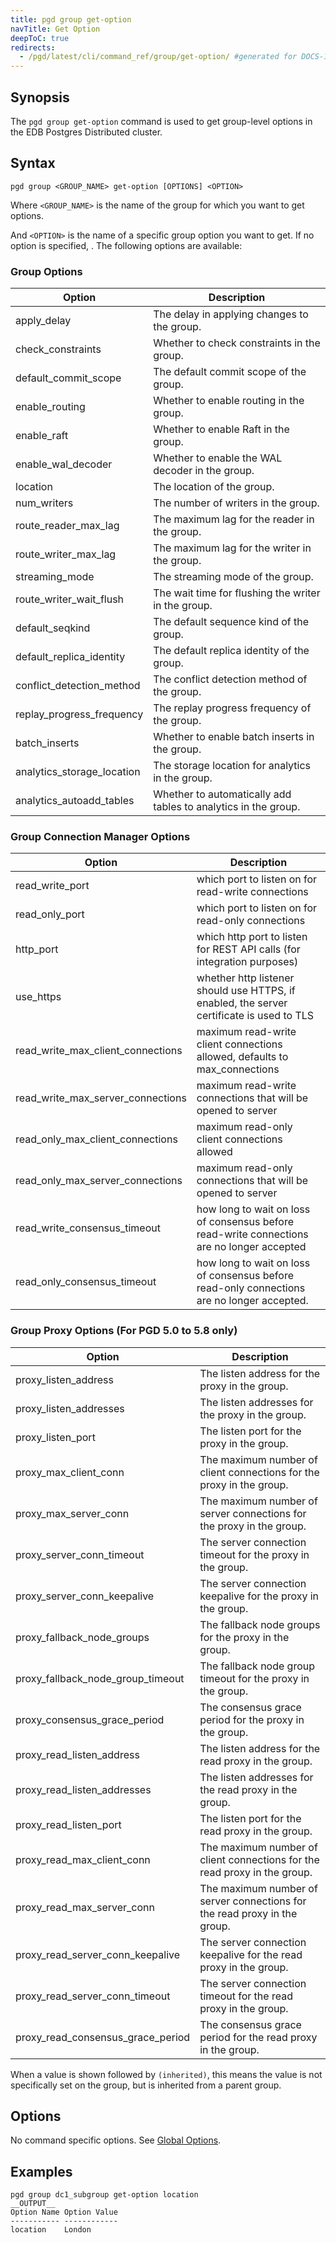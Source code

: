 ```yaml
---
title: pgd group get-option
navTitle: Get Option
deepToC: true
redirects:
  - /pgd/latest/cli/command_ref/group/get-option/ #generated for DOCS-1247-PGD-6.0-Docs
---
```


## Synopsis

The `pgd group get-option` command is used to get group-level options in the EDB Postgres Distributed cluster.

## Syntax

```plaintext
pgd group <GROUP_NAME> get-option [OPTIONS] <OPTION>
```

Where `<GROUP_NAME>` is the name of the group for which you want to get options.

And `<OPTION>` is the name of a specific group option you want to get. If no option is specified, . The following options are available:

### Group Options

| Option                     | Description                                                    |
|----------------------------|----------------------------------------------------------------|
| apply_delay                | The delay in applying changes to the group.                    |
| check_constraints          | Whether to check constraints in the group.                     |
| default_commit_scope       | The default commit scope of the group.                         |
| enable_routing             | Whether to enable routing in the group.                        |
| enable_raft                | Whether to enable Raft in the group.                           |
| enable_wal_decoder         | Whether to enable the WAL decoder in the group.                |
| location                   | The location of the group.                                     |
| num_writers                | The number of writers in the group.                            |
| route_reader_max_lag       | The maximum lag for the reader in the group.                   |
| route_writer_max_lag       | The maximum lag for the writer in the group.                   |
| streaming_mode             | The streaming mode of the group.                               |
| route_writer_wait_flush    | The wait time for flushing the writer in the group.            |
| default_seqkind            | The default sequence kind of the group.                        |
| default_replica_identity   | The default replica identity of the group.                     |
| conflict_detection_method  | The conflict detection method of the group.                    |
| replay_progress_frequency  | The replay progress frequency of the group.                    |
| batch_inserts              | Whether to enable batch inserts in the group.                  |
| analytics_storage_location | The storage location for analytics in the group.               |
| analytics_autoadd_tables   | Whether to automatically add tables to analytics in the group. |

### Group Connection Manager Options

| Option                            | Description                                                                                |
|-----------------------------------|--------------------------------------------------------------------------------------------|
| read_write_port                   | which port to listen on for read-write connections                                         |
| read_only_port                    | which port to listen on for read-only connections                                          |
| http_port                         | which http port to listen for REST API calls (for integration purposes)                    |
| use_https                         | whether http listener should use HTTPS, if enabled, the server certificate is used to TLS  |
| read_write_max_client_connections | maximum read-write client connections allowed, defaults to max_connections                 |
| read_write_max_server_connections | maximum read-write connections that will be opened to server                               |
| read_only_max_client_connections  | maximum read-only client connections allowed                                               |
| read_only_max_server_connections  | maximum read-only connections that will be opened to server                                |
| read_write_consensus_timeout      | how long to wait on loss of consensus before read-write connections are no longer accepted |
| read_only_consensus_timeout       | how long to wait on loss of consensus before read-only connections are no longer accepted. |


### Group Proxy Options (For PGD 5.0 to 5.8 only)

| Option                            | Description                                                               |
|-----------------------------------|---------------------------------------------------------------------------|
| proxy_listen_address              | The listen address for the proxy in the group.                            |
| proxy_listen_addresses            | The listen addresses for the proxy in the group.                          |
| proxy_listen_port                 | The listen port for the proxy in the group.                               |
| proxy_max_client_conn             | The maximum number of client connections for the proxy in the group.      |
| proxy_max_server_conn             | The maximum number of server connections for the proxy in the group.      |
| proxy_server_conn_timeout         | The server connection timeout for the proxy in the group.                 |
| proxy_server_conn_keepalive       | The server connection keepalive for the proxy in the group.               |
| proxy_fallback_node_groups        | The fallback node groups for the proxy in the group.                      |
| proxy_fallback_node_group_timeout | The fallback node group timeout for the proxy in the group.               |
| proxy_consensus_grace_period      | The consensus grace period for the proxy in the group.                    |
| proxy_read_listen_address         | The listen address for the read proxy in the group.                       |
| proxy_read_listen_addresses       | The listen addresses for the read proxy in the group.                     |
| proxy_read_listen_port            | The listen port for the read proxy in the group.                          |
| proxy_read_max_client_conn        | The maximum number of client connections for the read proxy in the group. |
| proxy_read_max_server_conn        | The maximum number of server connections for the read proxy in the group. |
| proxy_read_server_conn_keepalive  | The server connection keepalive for the read proxy in the group.          |
| proxy_read_server_conn_timeout    | The server connection timeout for the read proxy in the group.            |
| proxy_read_consensus_grace_period | The consensus grace period for the read proxy in the group.               |

When a value is shown followed by `(inherited)`, this means the value is not specifically set on the group, but is inherited from a parent group.

## Options

No command specific options. See [Global Options](/pgd/6/reference/cli/command_ref/#global-options).

## Examples

```shell
pgd group dc1_subgroup get-option location
__OUTPUT__
Option Name Option Value
----------- ------------
location    London
```
